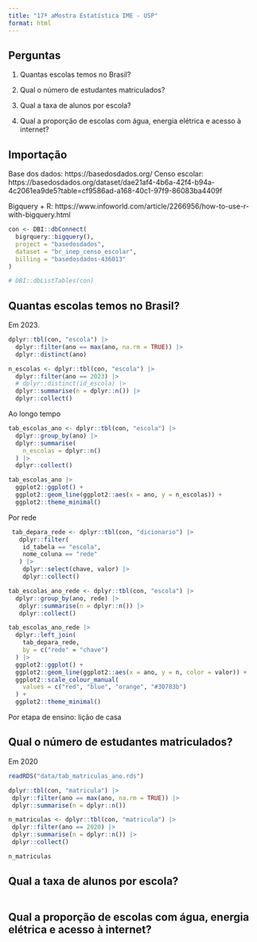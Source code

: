```yaml
---
title: "17ª aMostra Estatística IME - USP"
format: html
---
```


## Perguntas

1. Quantas escolas temos no Brasil?

2. Qual o número de estudantes matriculados?

3. Qual a taxa de alunos por escola?

4. Qual a proporção de escolas com água, energia elétrica e acesso à internet? 

## Importação

Base dos dados: https://basedosdados.org/
Censo escolar: https://basedosdados.org/dataset/dae21af4-4b6a-42f4-b94a-4c2061ea9de5?table=cf9586ad-a168-40c1-97f9-86083ba4409f

Bigquery + R: https://www.infoworld.com/article/2266956/how-to-use-r-with-bigquery.html


```r
con <- DBI::dbConnect(
  bigrquery::bigquery(),
  project = "basedosdados",
  dataset = "br_inep_censo_escolar",
  billing = "basedosdados-436013"
)

# DBI::dbListTables(con)
```

## Quantas escolas temos no Brasil?

Em 2023.

```r
dplyr::tbl(con, "escola") |> 
  dplyr::filter(ano == max(ano, na.rm = TRUE)) |> 
  dplyr::distinct(ano)

n_escolas <- dplyr::tbl(con, "escola") |> 
  dplyr::filter(ano == 2023) |> 
  # dplyr::distinct(id_escola) |> 
  dplyr::summarise(n = dplyr::n()) |> 
  dplyr::collect()
```

Ao longo tempo

```r
tab_escolas_ano <- dplyr::tbl(con, "escola") |> 
  dplyr::group_by(ano) |> 
  dplyr::summarise(
    n_escolas = dplyr::n()
  ) |> 
  dplyr::collect()

tab_escolas_ano |> 
  ggplot2::ggplot() +
  ggplot2::geom_line(ggplot2::aes(x = ano, y = n_escolas)) +
  ggplot2::theme_minimal()
```

Por rede 

```r
 tab_depara_rede <- dplyr::tbl(con, "dicionario") |>
   dplyr::filter(
    id_tabela == "escola",
    nome_coluna == "rede"
   ) |> 
    dplyr::select(chave, valor) |> 
    dplyr::collect()

tab_escolas_ano_rede <- dplyr::tbl(con, "escola") |> 
  dplyr::group_by(ano, rede) |> 
   dplyr::summarise(n = dplyr::n()) |> 
   dplyr::collect()

tab_escolas_ano_rede |> 
  dplyr::left_join(
    tab_depara_rede,
    by = c("rede" = "chave")
  ) |> 
  ggplot2::ggplot() +
  ggplot2::geom_line(ggplot2::aes(x = ano, y = n, color = valor)) +
  ggplot2::scale_colour_manual(
    values = c("red", "blue", "orange", "#30783b")
  ) +
  ggplot2::theme_minimal()
```

Por etapa de ensino: lição de casa

## Qual o número de estudantes matriculados?
 
Em 2020

```r
readRDS("data/tab_matriculas_ano.rds")
```

 ```r
dplyr::tbl(con, "matricula") |> 
  dplyr::filter(ano == max(ano, na.rm = TRUE)) |> 
  dplyr::summarise(n = dplyr::n())

 n_matriculas <- dplyr::tbl(con, "matricula") |> 
  dplyr::filter(ano == 2020) |> 
  dplyr::summarise(n = dplyr::n()) |> 
  dplyr::collect()

n_matriculas
 ```

## Qual a taxa de alunos por escola?

```r

```


## Qual a proporção de escolas com água, energia elétrica e acesso à internet?

```r

```
